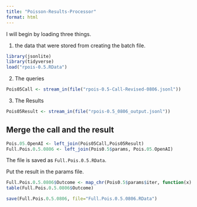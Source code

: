 ```yaml
---
title: "Poisson-Results-Processor"
format: html
---
```


I will begin by loading three things.  

1. the data that were stored from creating the batch file.

```r
library(jsonlite)
library(tidyverse)
load("rpois-0.5.RData")
```

2. The queries

```r
Pois05Call <- stream_in(file("rpois-0.5-Call-Revised-0806.jsonl"))
```

3. The Results

```r
Pois05Result <- stream_in(file("rpois-0.5_0806_output.jsonl"))
```

## Merge the call and the result

```r
Pois.05.OpenAI <- left_join(Pois05Call,Pois05Result)
Full.Pois.0.5.0806 <- left_join(Pois0.5$params, Pois.05.OpenAI)
```

The file is saved as `Full.Pois.0.5.RData`.

Put the result in the params file.

```r
Full.Pois.0.5.0806$Outcome <- map_chr(Pois0.5$params$iter, function(x) { unlist(Pois05Result$response$body$choices[[x]][[2]][2]) })
table(Full.Pois.0.5.0806$Outcome)
```

```r
save(Full.Pois.0.5.0806, file="Full.Pois.0.5.0806.RData")
```

